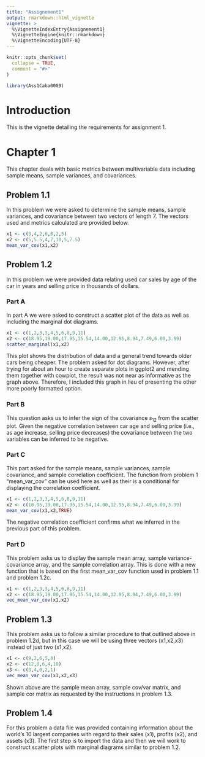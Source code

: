 ```yaml
---
title: "Assignement1"
output: rmarkdown::html_vignette
vignette: >
  %\VignetteIndexEntry{Assignement1}
  %\VignetteEngine{knitr::rmarkdown}
  %\VignetteEncoding{UTF-8}
---
```


```r
knitr::opts_chunk$set(
  collapse = TRUE,
  comment = "#>"
)
```

```r
library(Ass1Caba0009)
```

# Introduction
This is the vignette detailing the requirements for assignment 1.

# Chapter 1
This chapter deals with basic metrics between multivariable data including sample means, sample variances, and covariances.

## Problem 1.1
In this problem we were asked to determine the sample means, sample variances, and covariance between two vectors of length 7. The vectors used and metrics calculated are provided below.
```r
x1 <- c(3,4,2,6,8,2,5)
x2 <- c(5,5.5,4,7,10,5,7.5)
mean_var_cov(x1,x2)
```

## Problem 1.2
In this problem we were provided data relating used car sales by age of the car in years and selling price in thousands of dollars.

### Part A
In part A we were asked to construct a scatter plot of the data as well as including the marginal dot diagrams.
```r
x1 <- c(1,2,3,3,4,5,6,8,9,11)
x2 <- c(18.95,19.00,17.95,15.54,14.00,12.95,8.94,7.49,6.00,3.99)
scatter_marginal(x1,x2)
```
This plot shows the distribution of data and a general trend towards older cars being cheaper. The problem asked for dot diagrams. However, after trying for about an hour to create separate plots in ggplot2 and mending them together with cowplot, the result was not near as informative as the graph above. Therefore, I included this graph in lieu of presenting the other more poorly formatted option.

### Part B
This question asks us to infer the sign of the covariance $s_{12}$ from the scatter plot. Given the negative correlation between car age and selling price (i.e., as age increase, selling price decreases) the covariance between the two variables can be inferred to be negative.

### Part C
This part asked for the sample means, sample variances, sample covariance, and sample correlation coefficient. The function from problem 1 "mean_var_cov" can be used here as well as their is a conditional for displaying the correlation coefficient.
```r
x1 <- c(1,2,3,3,4,5,6,8,9,11)
x2 <- c(18.95,19.00,17.95,15.54,14.00,12.95,8.94,7.49,6.00,3.99)
mean_var_cov(x1,x2,TRUE)
```
The negative correlation coefficient confirms what we inferred in the previous part of this problem.

### Part D
This problem asks us to display the sample mean array, sample variance-covariance array, and the sample correlation array. This is done with a new function that is based on the first mean_var_cov function used in problem 1.1 and problem 1.2c.
```r
x1 <- c(1,2,3,3,4,5,6,8,9,11)
x2 <- c(18.95,19.00,17.95,15.54,14.00,12.95,8.94,7.49,6.00,3.99)
vec_mean_var_cov(x1,x2)
```

## Problem 1.3
This problem asks us to follow a similar procedure to that outlined above in problem 1.2d, but in this case we will be using three vectors (x1,x2,x3) instead of just two (x1,x2).
```r
x1 <- c(9,2,6,5,8)
x2 <- c(12,8,6,4,10)
x3 <- c(3,4,0,2,1)
vec_mean_var_cov(x1,x2,x3)
```
Shown above are the sample mean array, sample cov/var matrix, and sample cor matrix as requested by the instructions in problem 1.3.

## Problem 1.4
For this problem a data file was provided containing information about the world's 10 largest companies with regard to their sales (x1), profits (x2), and assets (x3). The first step is to import the data and then we will work to construct scatter plots with marginal diagrams similar to problem 1.2.
```r

```


